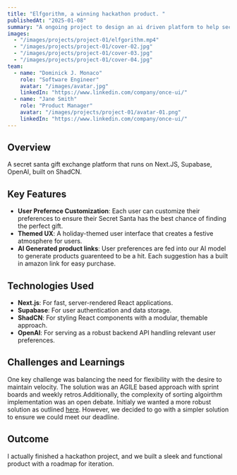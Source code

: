 ```yaml
---
title: "Elfgorithm, a winning hackathon product. "
publishedAt: "2025-01-08"
summary: "A ongoing project to design an ai driven platform to help secret santa's find the perfect gift."
images:
  - "/images/projects/project-01/elfgorithm.mp4"
  - "/images/projects/project-01/cover-02.jpg"
  - "/images/projects/project-01/cover-03.jpg"
  - "/images/projects/project-01/cover-04.jpg"
team:
  - name: "Dominick J. Monaco"
    role: "Software Engineer"
    avatar: "/images/avatar.jpg"
    linkedIn: "https://www.linkedin.com/company/once-ui/"
  - name: "Jane Smith"
    role: "Product Manager"
    avatar: "/images/projects/project-01/avatar-01.png"
    linkedIn: "https://www.linkedin.com/company/once-ui/"
---
```


## Overview

A secret santa gift exchange platform that runs on Next.JS, Supabase, OpenAI, built on ShadCN.

## Key Features

- **User Prefernce Customization**: Each user can customize their preferences to ensure their Secret Santa has the best chance of finding the perfect gift.
- **Themed UX**: A holiday-themed user interface that creates a festive atmosphere for users.
- **AI Generated product links**: User preferences are fed into our AI model to generate products guarenteed to be a hit. Each suggestion has a built in amazon link for easy purchase.

## Technologies Used

- **Next.js**: For fast, server-rendered React applications.
- **Supabase**: For user authentication and data storage.
- **ShadCN**: For styling React components with a modular, themable approach.
- **OpenAI**: For serving as a robust backend API handling relevant user preferences.

## Challenges and Learnings

One key challenge was balancing the need for flexibility with the desire to maintain velocity. The solution was an AGILE based approach with sprint boards and weekly retros.Additionally, the complexity of sorting algoirthm implementation was an open debate. Initialy we wanted a more robust solution as outlined [here](https://binary-machinery.github.io/2021/02/03/secret-santa-graph.html). However, we decided to go with a simpler solution to ensure we could meet our deadline.

## Outcome

I actually finished a hackathon project, and we built a sleek and functional product with a roadmap for iteration.
